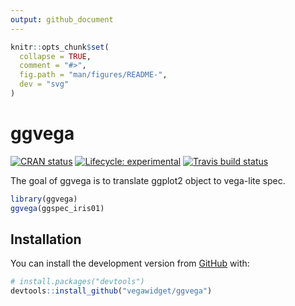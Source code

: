 ```yaml
---
output: github_document
---
```


<!-- README.md is generated from README.Rmd. Please edit that file -->

```r
knitr::opts_chunk$set(
  collapse = TRUE,
  comment = "#>",
  fig.path = "man/figures/README-",
  dev = "svg"
)
```
# ggvega

<!-- badges: start -->
[![CRAN status](https://www.r-pkg.org/badges/version/ggvega)](https://cran.r-project.org/package=ggvega)
[![Lifecycle: experimental](https://img.shields.io/badge/lifecycle-experimental-orange.svg)](https://www.tidyverse.org/lifecycle/#experimental)
[![Travis build status](https://travis-ci.org/vegawidget/ggvega.svg?branch=master)](https://travis-ci.org/vegawidget/ggvega)
<!-- badges: end -->

The goal of ggvega is to translate ggplot2 object to vega-lite spec.

```r
library(ggvega)
ggvega(ggspec_iris01)
```

## Installation

You can install the development version from [GitHub](https://github.com/) with:

``` r
# install.packages("devtools")
devtools::install_github("vegawidget/ggvega")
```
